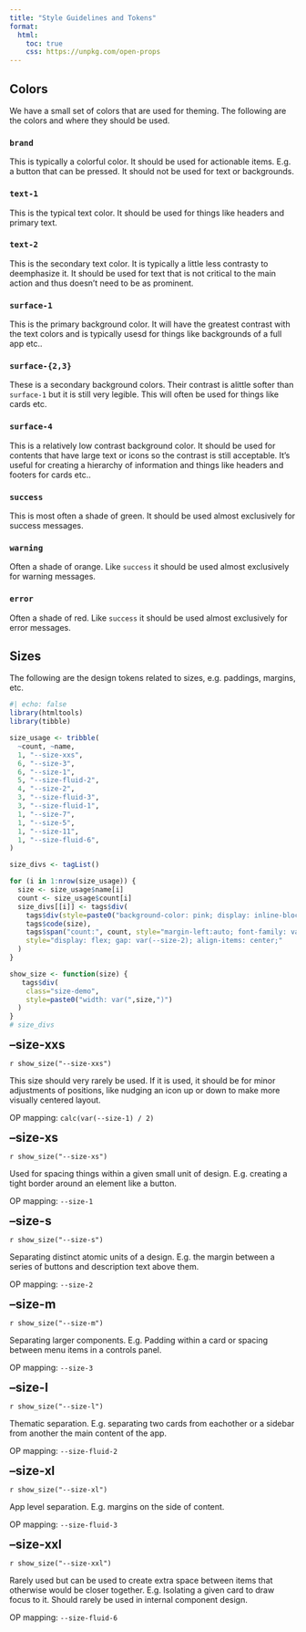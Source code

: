 ```yaml
---
title: "Style Guidelines and Tokens"
format:
  html:
    toc: true
    css: https://unpkg.com/open-props
---
```


## Colors

We have a small set of colors that are used for theming. The following are the colors and where they should be used.

### `brand`

This is typically a colorful color. It should be used for actionable items. E.g. a button that can be pressed. It should not be used for text or backgrounds.

### `text-1`

This is the typical text color. It should be used for things like headers and primary text.

### `text-2`

This is the secondary text color. It is typically a little less contrasty to deemphasize it. It should be used for text that is not critical to the main action and thus doesn't need to be as prominent.

### `surface-1`

This is the primary background color. It will have the greatest contrast with the text colors and is typically usesd for things like backgrounds of a full app etc..

### `surface-{2,3}`

These is a secondary background colors. Their contrast is alittle softer than `surface-1` but it is still very legible. This will often be used for things like cards etc.

### `surface-4`

This is a relatively low contrast background color. It should be used for contents that have large text or icons so the contrast is still acceptable. It's useful for creating a hierarchy of information and things like headers and footers for cards etc..

### `success`

This is most often a shade of green. It should be used almost exclusively for success messages.

### `warning`

Often a shade of orange. Like `success` it should be used almost exclusively for warning messages.

### `error`

Often a shade of red. Like `success` it should be used almost exclusively for error messages.

## Sizes

The following are the design tokens related to sizes, e.g. paddings, margins, etc.

```r
#| echo: false
library(htmltools)
library(tibble)

size_usage <- tribble(
  ~count, ~name,
  1, "--size-xxs",
  6, "--size-3",
  6, "--size-1",
  5, "--size-fluid-2",
  4, "--size-2",
  3, "--size-fluid-3",
  3, "--size-fluid-1",
  1, "--size-7",
  1, "--size-5",
  1, "--size-11",
  1, "--size-fluid-6",
)

size_divs <- tagList()

for (i in 1:nrow(size_usage)) {
  size <- size_usage$name[i]
  count <- size_usage$count[i]
  size_divs[[i]] <- tags$div(
    tags$div(style=paste0("background-color: pink; display: inline-block; height: var(--size-3); width: var(",size,")")),
    tags$code(size),
    tags$span("count:", count, style="margin-left:auto; font-family: var(--font-mono);"),
    style="display: flex; gap: var(--size-2); align-items: center;"
  )
}

show_size <- function(size) {
   tags$div(
    class="size-demo",
    style=paste0("width: var(",size,")")
  )
}
# size_divs
```



<style>
html {
  --size-xxs: var(--size-1);
  --size-xs: var(--size-2);
  --size-s: var(--size-3);
  --size-m: var(--size-fluid-2);
  --size-l: var(--size-fluid-3);
  --size-xl: var(--size-fluid-5);
  --size-xxl: var(--size-fluid-6);

  --brand: var(--orange-6);
  --text-1: var(--gray-8);
  --text-2: var(--gray-7);
  --surface-1: var(--gray-0);
  --surface-2: var(--gray-1);
  --surface-3: var(--gray-2);
  --surface-4: var(--gray-3);


}

.size-card {
  background-color: var(--surface-1);
  color: var(--text-1);
  padding: var(--size-l);
  max-inline-size: var(--size-content-2);
  border-radius: var(--radius-3);
  border: 1px solid hsl(var(--brand-hue) 10% 50% / 15%);
  box-shadow: 0 1rem 0.5rem -0.5rem;
  box-shadow: 0 2.8px 2.2px
      hsl(var(--surface-shadow) / calc(var(--shadow-strength) + 3%)),
    0 6.7px 5.3px hsl(var(--surface-shadow) / calc(var(--shadow-strength) + 1%)),
    0 12.5px 10px hsl(var(--surface-shadow) / calc(var(--shadow-strength) + 2%)),
    0 22.3px 17.9px
      hsl(var(--surface-shadow) / calc(var(--shadow-strength) + 2%)),
    0 41.8px 33.4px
      hsl(var(--surface-shadow) / calc(var(--shadow-strength) + 3%)),
    0 100px 80px hsl(var(--surface-shadow) / var(--shadow-strength));

  margin-block: var(--size-l);
  margin-inline: auto;

  display: grid;
  align-items: center;
  grid-template-columns: 1fr auto;
  grid-template-rows: auto;
  gap: var(--size-m);
}

.size-card > * {
  margin: 0;
  padding: 0;
}

.size-card > *:empty {
  display: none;
}

.size-card > h2 {
  grid-area:  span 1 / span 1;
  font-family: var(--font-mono);
  margin: 0;
  border: none;
}

.size-card > *:last-child {
  margin-block: 0;
}

.size-card > *:nth-child(3) {
  grid-area:  span 1 / span 1;
}

.size-card > *:nth-child(5) {
  grid-area:  span 1 / span 2;
}

.size-card > .size-demo {
  display: inline-block;
  height: var(--size-m);
  background-color: var(--brand);
}
</style>


## --size-xxs {.size-card}

`r show_size("--size-xxs")`

This size should very rarely be used. If it is used, it should be for minor adjustments of positions, like nudging an icon up or down to make more visually centered layout.

OP mapping: `calc(var(--size-1) / 2)`


## --size-xs {.size-card}
`r show_size("--size-xs")`

Used for spacing things within a given small unit of design. E.g. creating a tight border around an element like a button.

OP mapping: `--size-1`

## --size-s {.size-card}
`r show_size("--size-s")`

Separating distinct atomic units of a design. E.g. the margin between a series of buttons and description text above them.


OP mapping: `--size-2`

## --size-m {.size-card}

`r show_size("--size-m")`

Separating larger components. E.g. Padding within a card or spacing between menu items in a controls panel.

OP mapping: `--size-3`

## --size-l {.size-card}
`r show_size("--size-l")`

Thematic separation. E.g. separating two cards from eachother or a sidebar from another the main content of the app.

OP mapping: `--size-fluid-2`

## --size-xl {.size-card}

`r show_size("--size-xl")`

App level separation. E.g. margins on the side of content.

OP mapping: `--size-fluid-3`


## --size-xxl {.size-card}
`r show_size("--size-xxl")`

Rarely used but can be used to create extra space between items that otherwise would be closer together. E.g. Isolating a given card to draw focus to it. Should rarely be used in internal component design.

OP mapping: `--size-fluid-6`
